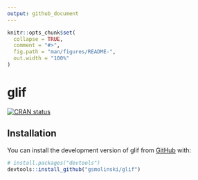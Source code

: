 ```yaml
---
output: github_document
---
```


<!-- README.md is generated from README.Rmd. Please edit that file -->

```r
knitr::opts_chunk$set(
  collapse = TRUE,
  comment = "#>",
  fig.path = "man/figures/README-",
  out.width = "100%"
)
```

# glif

<!-- badges: start -->
[![CRAN status](https://www.r-pkg.org/badges/version/glif)](https://CRAN.R-project.org/package=glif)
<!-- badges: end -->

## Installation

You can install the development version of glif from [GitHub](https://github.com/) with:

``` r
# install.packages("devtools")
devtools::install_github("gsmolinski/glif")
```
